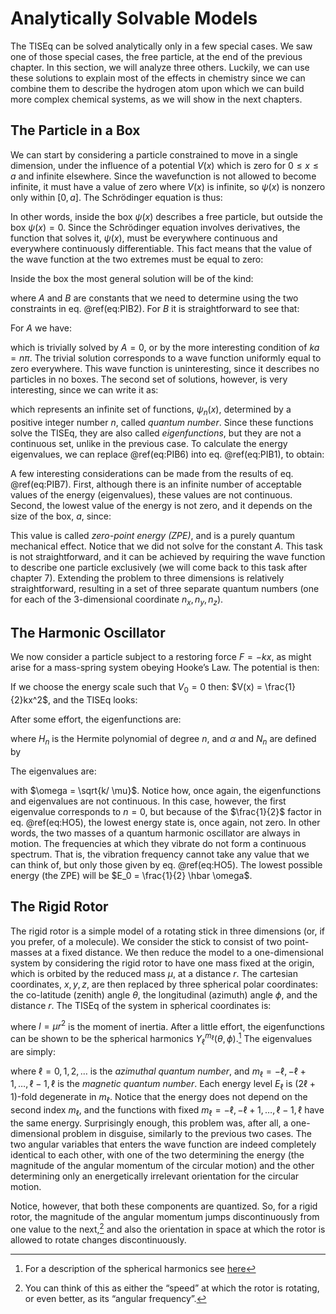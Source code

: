 # Analytically Solvable Models {#Models}

The TISEq can be solved analytically only in a few special cases. We saw one of those special cases, the free particle, at the end of the previous chapter. In this section, we will analyze three others. Luckily, we can use these solutions to explain most of the effects in chemistry since we can combine them to describe the hydrogen atom upon which we can build more complex chemical systems, as we will show in the next chapters.

## The Particle in a Box

We can start by considering a particle constrained to move in a single dimension, under the influence of a potential $V(x)$ which is zero for  $0 \leq x \leq a$ and infinite elsewhere. Since the wavefunction is not allowed to become infinite, it must have a value of zero where $V(x)$ is infinite, so $\psi(x)$ is nonzero only within $[0,a]$. The Schrödinger equation is thus:

\begin{equation}
- \frac{\hbar^2}{2m} \frac{d^2\psi}{dx^2} = E \psi(x)
\qquad 0 \leq x \leq a.
(\#eq:PIB1)
\end{equation}

In other words, inside the box $\psi(x)$ describes a free particle, but outside the box $\psi(x)=0$. Since the Schrödinger equation involves derivatives, the function that solves it, $\psi(x)$, must be everywhere continuous and everywhere continuously differentiable. This fact means that the value of the wave function at the two extremes must be equal to zero:

\begin{equation}
\psi(0)=\psi(a)=0.
(\#eq:PIB2)
\end{equation}

Inside the box the most general solution will be of the kind:

\begin{equation}
\psi(x)=A \sin kx + B \cos kx,
(\#eq:PIB3)
\end{equation}

where $A$ and $B$ are constants that we need to determine using the two constraints in eq. \@ref(eq:PIB2). For $B$ it is straightforward to see that:

\begin{equation}
\psi(0)= 0 + B =0 \; \implies \; B=0.
(\#eq:PIB4)
\end{equation}

For $A$ we have:

\begin{equation}
\psi(a)= A\sin ka = 0,
(\#eq:PIB5)
\end{equation}

which is trivially solved by $A=0$, or by the more interesting condition of $ka=n\pi$. The trivial solution corresponds to a wave function uniformly equal to zero everywhere. This wave function is uninteresting, since it describes no particles in no boxes. The second set of solutions, however, is very interesting, since we can write it as:

\begin{equation}
\psi_n(x)= A\sin\left(\frac{n\pi x}{a} \right)\quad n=1,2,\ldots,\infty,
(\#eq:PIB6)
\end{equation}

which represents an infinite set of functions, $\psi_n(x)$, determined by a positive integer number $n$, called *quantum number*. Since these functions solve the TISEq, they are also called *eigenfunctions*, but they are not a continuous set, unlike in the previous case. To calculate the energy eigenvalues, we can replace \@ref(eq:PIB6) into eq. \@ref(eq:PIB1), to obtain:

\begin{equation}
E_n = \frac{h^2 n^2}{8 m a^2} \quad n=1,2,\ldots,\infty.
(\#eq:PIB7)
\end{equation}

A few interesting considerations can be made from the results of eq. \@ref(eq:PIB7). First, although there is an infinite number of acceptable values of the energy (eigenvalues), these values are not continuous. Second, the lowest value of the energy is not zero, and it depends on the size of the box, $a$, since:

\begin{equation}
E_1 = \frac{h^2 }{8 m a^2} \neq 0.
(\#eq:PIB8)
\end{equation}

This value is called *zero-point energy (ZPE)*, and is a purely quantum mechanical effect. Notice that we did not solve for the constant $A$. This task is not straightforward, and it can be achieved by requiring the wave function to describe one particle exclusively (we will come back to this task after chapter 7). Extending the problem to three dimensions is relatively straightforward, resulting in a set of three separate quantum numbers (one for each of the 3-dimensional coordinate $n_x,n_y,n_z$).

## The Harmonic Oscillator

We now consider a particle subject to a restoring force $F = -kx$, as might arise for a mass-spring system obeying Hooke's Law. The potential is then:

\begin{equation}
V(x) = - \int_{-\infty}^{\infty} (-kx) dx = V_0 + \frac{1}{2} kx^2.
(\#eq:HO1)
\end{equation}

If we choose the energy scale such that $V_0 = 0$ then:  $V(x) = \frac{1}{2}kx^2$, and the TISEq looks:

\begin{equation}
- \frac{\hbar^2}{2 \mu} \frac{d^2\psi}{dx^2} + \frac{1}{2} kx^2 \psi(x) =
E \psi(x)
(\#eq:HO2)
\end{equation}

After some effort, the eigenfunctions are:

\begin{equation}
\psi_n(x) = N_n H_n(\alpha^{1/2} x) e^{-\alpha x^2 / 2} \quad n=0,1,2,\ldots,\infty,
(\#eq:HO3)
\end{equation}

where $H_n$ is the Hermite polynomial of degree $n$, and $\alpha$ and $N_n$ are defined by 

\begin{equation}
\alpha = \sqrt{\frac{k \mu}{\hbar^2}} \hspace{1.5cm}
N_n = \frac{1}{\sqrt{2^n n!}} \left( \frac{\alpha}{\pi} \right)^{1/4}.
(\#eq:HO4)
\end{equation}

The eigenvalues are:

\begin{equation}
E_n = \hbar \omega \left(n + \frac{1}{2} \right),
(\#eq:HO5)
\end{equation}

with  $\omega = \sqrt{k/ \mu}$. Notice how, once again, the eigenfunctions and eigenvalues are not continuous. In this case, however, the first eigenvalue corresponds to $n=0$, but because of the $\frac{1}{2}$ factor in eq. \@ref(eq:HO5), the lowest energy state is, once again, not zero. In other words, the two masses of a quantum harmonic oscillator are always in motion. The frequencies at which they vibrate do not form a continuous spectrum. That is, the vibration frequency cannot take any value that we can think of, but only those given by eq. \@ref(eq:HO5). The lowest possible energy (the ZPE) will be $E_0 = \frac{1}{2} \hbar \omega$.

## The Rigid Rotor

The rigid rotor is a simple model of a rotating stick in three dimensions (or, if you prefer, of a molecule). We consider the stick to consist of two point-masses at a fixed distance. We then reduce the model to a one-dimensional system by considering the rigid rotor to have one mass fixed at the origin, which is orbited by the reduced mass $\mu$, at a distance $r$. The cartesian coordinates, $x,y,z$, are then replaced by three spherical polar coordinates: the co-latitude (zenith) angle $\theta$, the longitudinal (azimuth) angle $\phi$, and the distance $r$. The TISEq of the system in spherical coordinates is:

\begin{equation}
- \frac{\hbar^2}{2I} \left[ \frac{1}{\sin \theta}
\frac{\partial}{\partial \theta} \left(\sin\theta\frac{\partial}{\partial \theta} \right) + \frac{1}{\sin^2 \theta} \frac{\partial^2}{\partial \phi^2} \right] \psi(r) = E_{\ell} \psi(r),
(\#eq:RR1)
\end{equation}

where $I=\mu r^2$ is the moment of inertia. After a little effort, the eigenfunctions can be shown to be the spherical harmonics  $Y_{\ell}^{m_{\ell}}(\theta, \phi)$.^[For a description of the spherical harmonics see [here](https://en.wikipedia.org/wiki/Spherical_harmonic)] The eigenvalues are simply: 

\begin{equation}
E_{\ell} = \frac{\hbar^2}{2I} \ell(\ell+1),
(\#eq:RR2)
\end{equation}

where $\ell=0,1,2,\ldots$ is the *azimuthal quantum number*, and $m_{\ell}=-\ell, -\ell+1, \ldots, \ell-1, \ell$ is the *magnetic quantum number*. Each energy level $E_{\ell}$ is $(2\ell+1)$-fold degenerate in $m_{\ell}$. Notice that the energy does not depend on the second index $m_{\ell}$, and the functions with fixed $m_{\ell}=-\ell,-\ell+1,\dots,\ell-1,\ell$ have the same energy. Surprisingly enough, this problem was, after all, a one-dimensional problem in disguise, similarly to the previous two cases. The two angular variables that enters the wave function are indeed completely identical to each other, with one of the two determining the energy (the magnitude of the angular momentum of the circular motion) and the other determining only an energetically irrelevant orientation for the circular motion.

Notice, however, that both these components are quantized. So, for a rigid rotor, the magnitude of the angular momentum jumps discontinuously from one value to the next,^[You can think of this as either the "speed" at which the rotor is rotating, or even better, as its "angular frequency".] and also the orientation in space at which the rotor is allowed to rotate changes discontinuously. 
